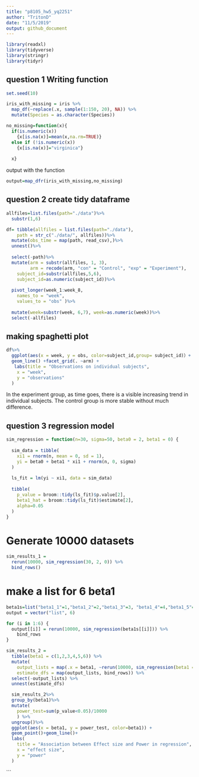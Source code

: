 ```yaml
---
title: "p8105_hw5_yq2251"
author: "TritonD"
date: "11/5/2019"
output: github_document
---
```


```r
library(readxl)
library(tidyverse)
library(stringr)
library(tidyr)
```


## question 1 Writing function
```r
set.seed(10)

iris_with_missing = iris %>% 
  map_df(~replace(.x, sample(1:150, 20), NA)) %>%
  mutate(Species = as.character(Species))
```


```r
no_missing=function(x){
  if(is.numeric(x))   
    {x[is.na(x)]=mean(x,na.rm=TRUE)}
  else if (!is.numeric(x))
    {x[is.na(x)]="virginica"}
  
  x}
```

output with the function
```r
output=map_dfr(iris_with_missing,no_missing)
```


## question 2 create  tidy dataframe

```r
allfiles=list.files(path="./data")%>%
  substr(1,6)
```

```r
df= tibble(allfiles = list.files(path="./data"),
    path = str_c("./data/", allfiles))%>%
  mutate(obs_time = map(path, read_csv),)%>%
  unnest()%>%
  
  select(-path)%>%
  mutate(arm = substr(allfiles, 1, 3),
         arm = recode(arm, "con" = "Control", "exp" = "Experiment"),
    subject_id=substr(allfiles,5,6),
    subject_id=as.numeric(subject_id))%>%
  
  pivot_longer(week_1:week_8,
    names_to = "week",
    values_to = "obs" )%>%
  
  mutate(week=substr(week, 6,7), week=as.numeric(week))%>%
  select(-allfiles)
```

## making spaghetti plot
```r
df%>%
  ggplot(aes(x = week, y = obs, color=subject_id,group= subject_id)）+
  geom_line() +facet_grid(. ~arm) +
   labs(title = "Observations on individual subjects",
    x = "week",
    y = "observations"
  ) 
```

In the experiment group, as time goes, there is a visible increasing trend in individual subjects. The control group is more stable without much difference.


## question 3 regression model
```r
sim_regression = function(n=30, sigma=50, beta0 = 2, beta1 = 0) {
  
  sim_data = tibble(
    xi1 = rnorm(n, mean = 0, sd = 1),
    yi = beta0 + beta1 * xi1 + rnorm(n, 0, sigma)
  )
  
  ls_fit = lm(yi ~ xi1, data = sim_data)
  
  tibble(
    p_value = broom::tidy(ls_fit)$p.value[2],
    beta1_hat = broom::tidy(ls_fit)$estimate[2],
    alpha=0.05
  )
}
```


# Generate 10000 datasets
```r
sim_results_1 = 
  rerun(10000, sim_regression(30, 2, 0)) %>% 
  bind_rows()
```

# make a list for 6 beta1
```r
beta1s=list("beta1_1"=1,"beta1_2"=2,"beta1_3"=3, "beta1_4"=4,"beta1_5"=5,"beta1_6"=6)
output = vector("list", 6)

for (i in 1:6) {
  output[[i]] = rerun(10000, sim_regression(beta1s[[i]])) %>% 
    bind_rows
}
```

```r
sim_results_2 = 
  tibble(beta1 = c(1,2,3,4,5,6)) %>% 
  mutate(
    output_lists = map(.x = beta1, ~rerun(10000, sim_regression(beta1 = .x))),
    estimate_dfs = map(output_lists, bind_rows)) %>% 
  select(-output_lists) %>% 
  unnest(estimate_dfs)
```

```r
  sim_results_2%>%
  group_by(beta1)%>%
  mutate(
    power_test=sum(p_value<0.05)/10000
    ) %>% 
  ungroup()%>%
  ggplot(aes(x = beta1, y = power_test, color=beta1)) + 
  geom_point()+geom_line()+
  labs(
    title = "Association between Effect size and Power in regression",
    x = "effect size",
    y = "power"
  ) 
```
```

